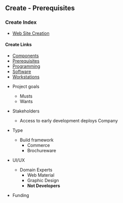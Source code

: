 ## Create - Prerequisites

<article className="prose prose-sm">

### Create Index

- [Web Site Creation](create) 

#### Create Links

- [Components](webcomptech)
- [Prerequisites](prerequisites) 
- [Programming](programming)
- [Software](software) 
- [Workstations](workstations)  

</article>

- Project goals

  - Musts
  - Wants

- Stakeholders
  - Access to early development deploys
    Company
- Type
  - Build framework
    - Commerce
    - Brochureware
- UI/UX

  - Domain Experts
    - Web Material
    - Graphic Design
    - **Not Developers**

- Funding

